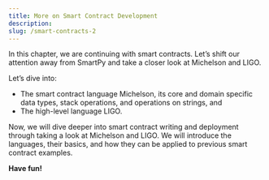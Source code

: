 ```yaml
---
title: More on Smart Contract Development
description: 
slug: /smart-contracts-2
---
```




<OverviewBox title="Can you really get enough of smart contracts?" imgSrc="/img/Feature_6_A-01.png" floating="true">

In this chapter, we are continuing with smart contracts. Let’s shift our attention away from SmartPy and take a closer look at Michelson and LIGO.

Let’s dive into:
* The smart contract language Michelson, its core and domain specific data types, stack operations, and operations on strings, and
* The high-level language LIGO.

</OverviewBox>

<OverviewBox title="In this chapter" imgSrc="/img/Feature_5-01.png" floating="true">

Now, we will dive deeper into smart contract writing and deployment through taking a look at Michelson and LIGO. We will introduce the languages, their basics, and how they can be applied to previous smart contract examples.
</OverviewBox>

<ActionCardWrapper>
<ActionCard href="/michelson" text="Michelson - Smart Contract Language" desc="You can find a general overview of the language, details on core data types and domain specific data types, as well as information on stack operations, the compare instruction, and operations on strings. We will apply our knowledge to our smart contract to certify students."></ActionCard>
<ActionCard href="/ligo" text="LIGO - Writing Smart Contracts" desc="We will tackle smart contract development with CameLIGO with an introduction to LIGO, and a closer look at CameLIGO, managing storage, and PascaLIGO. This section also includes an introduction to OCaml. To fortify what we learned, we will apply our knowledge to our smart contract to certify students."></ActionCard>
</ActionCardWrapper>

**Have fun!**
